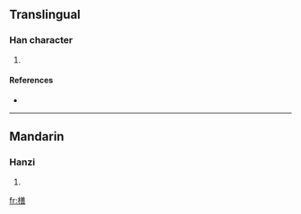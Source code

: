 ==Translingual==

===Han character===
{{Han char|rn=75|rad=木|as=12|sn=16|four=4896<sub>1</sub>|canj=木廿土口 (DTGR), 木廿廿口 (DTTR)}}

# {{defn|Han|sort=木12}}

====References====
* {{Han ref|kx=0553.070|dkj=15532|dj=0941.200|hdz=21295.060|uh=6A4F|ud=27215|bh=E9D2|bd=59858}}

----

==Mandarin==

===Hanzi===
{{cmn-hanzi|pin=[[zhǎn]] ([[zhan3]])|wg=chan<sup>3</sup>}}

# {{defn|Mandarin|sort=木12}}

[[fr:橏]]